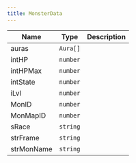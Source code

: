 ```yaml
---
title: MonsterData
---
```


| Name | Type | Description |
|------|------|-------------|
| auras | `Aura[]` |  |
| intHP | `number` |  |
| intHPMax | `number` |  |
| intState | `number` |  |
| iLvl | `number` |  |
| MonID | `number` |  |
| MonMapID | `number` |  |
| sRace | `string` |  |
| strFrame | `string` |  |
| strMonName | `string` |  |